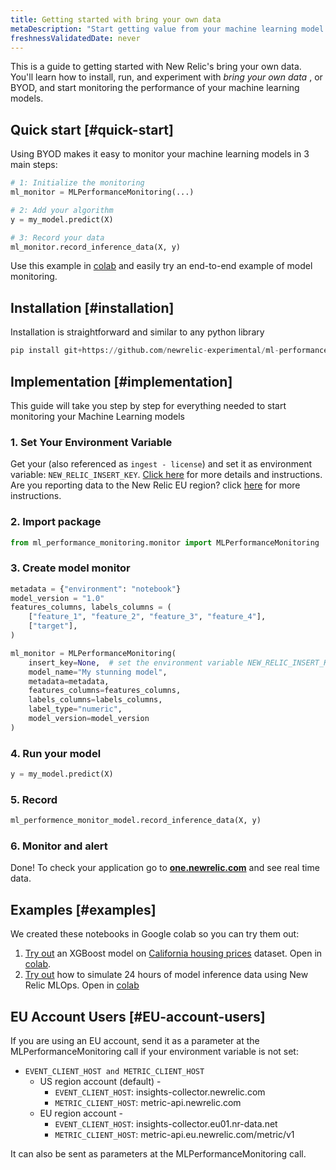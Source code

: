 ```yaml
---
title: Getting started with bring your own data
metaDescription: "Start getting value from your machine learning model data in just a few minutes within New Relic"
freshnessValidatedDate: never
---
```


This is a guide to getting started with New Relic's bring your own data. You'll learn how to install, run, and experiment with _bring your own data_ , or BYOD, and start monitoring the performance of your machine learning models.


## Quick start [#quick-start]
Using BYOD makes it easy to monitor your machine learning models in 3 main steps:

```python
# 1: Initialize the monitoring
ml_monitor = MLPerformanceMonitoring(...)

# 2: Add your algorithm
y = my_model.predict(X)

# 3: Record your data
ml_monitor.record_inference_data(X, y)
```

Use this example in [colab](https://colab.research.google.com/github/newrelic-experimental/ml-performance-monitoring/blob/main/examples/XGBoost_on_Boston_housing_prices_dataset.ipynb) and easily try an end-to-end example of model monitoring.


## Installation [#installation]

Installation is straightforward and similar to any python library

```python
pip install git+https://github.com/newrelic-experimental/ml-performance-monitoring.git
```


## Implementation [#implementation]

This guide will take you step by step for everything needed to start monitoring your Machine Learning models

### 1. Set Your Environment Variable

Get your <InlinePopover type="licenseKey" /> (also referenced as `ingest - license`) and set it as environment variable: `NEW_RELIC_INSERT_KEY`. [Click here](/docs/apis/intro-apis/new-relic-api-keys/#license-key) for more details and instructions.
Are you reporting data to the New Relic EU region? click [here](#EU-account-users) for more instructions.

### 2. Import package

```python
from ml_performance_monitoring.monitor import MLPerformanceMonitoring
```

###  3. Create model monitor

```python
metadata = {"environment": "notebook"}
model_version = "1.0"
features_columns, labels_columns = (
    ["feature_1", "feature_2", "feature_3", "feature_4"],
    ["target"],
)

ml_monitor = MLPerformanceMonitoring(
    insert_key=None,  # set the environment variable NEW_RELIC_INSERT_KEY or send your insert key here
    model_name="My stunning model",
    metadata=metadata,
    features_columns=features_columns,
    labels_columns=labels_columns,
    label_type="numeric",
    model_version=model_version
)
```

### 4. Run your model

```python
y = my_model.predict(X)
```

### 5. Record
```python
ml_performence_monitor_model.record_inference_data(X, y)
```

### 6. Monitor and alert
Done! To check your application go to **[one.newrelic.com](https://one.newrelic.com/all-capabilities)** and see real time data.
 

## Examples [#examples]
We created these notebooks in Google colab so you can try them out:
  1. [Try out](https://github.com/newrelic-experimental/ml-performance-monitoring/blob/main/examples/XGBoost_on_California_housing_prices_dataset.ipynb) an XGBoost model on [California housing prices](https://scikit-learn.org/stable/modules/generated/sklearn.datasets.fetch_california_housing.html) dataset. Open in [colab](https://colab.research.google.com/github/newrelic-experimental/ml-performance-monitoring/blob/main/examples/XGBoost_on_California_housing_prices_dataset.ipynb).
  2. [Try out](https://github.com/newrelic-experimental/ml-performance-monitoring/blob/main/examples/sklearn.RandomForestClassifier_on_Iris_dataset.ipynb) how to simulate 24 hours of model inference data using New Relic MLOps. Open in [colab](https://colab.research.google.com/github/newrelic-experimental/ml-performance-monitoring/blob/main/examples/sklearn.RandomForestClassifier_on_Iris_dataset.ipynb)

## EU Account Users [#EU-account-users]
If you are using an EU account, send it as a parameter at the MLPerformanceMonitoring call if your environment variable is not set:
  * `EVENT_CLIENT_HOST and METRIC_CLIENT_HOST`
    * US region account (default) -
      * `EVENT_CLIENT_HOST`: insights-collector.newrelic.com
      * `METRIC_CLIENT_HOST`: metric-api.newrelic.com
    * EU region account -
      * `EVENT_CLIENT_HOST`: insights-collector.eu01.nr-data.net
      * `METRIC_CLIENT_HOST`: metric-api.eu.newrelic.com/metric/v1

It can also be sent as parameters at the MLPerformanceMonitoring call.

